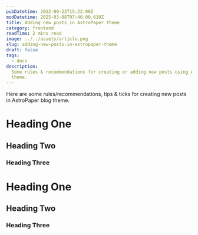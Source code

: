 ```yaml
---
pubDatetime: 2022-09-23T15:22:00Z
modDatetime: 2025-03-08T07:46:00.619Z
title: Adding new posts in AstroPaper theme
category: frontend
readTime: 2 mins read
image: ../../assets/article.png
slug: adding-new-posts-in-astropaper-theme
draft: false
tags:
  - docs
description:
  Some rules & recommendations for creating or adding new posts using AstroPaper
  theme.
---
```


Here are some rules/recommendations, tips & ticks for creating new posts in AstroPaper blog theme.

# Heading One
## Heading Two
### Heading Three

# Heading One
## Heading Two
### Heading Three
